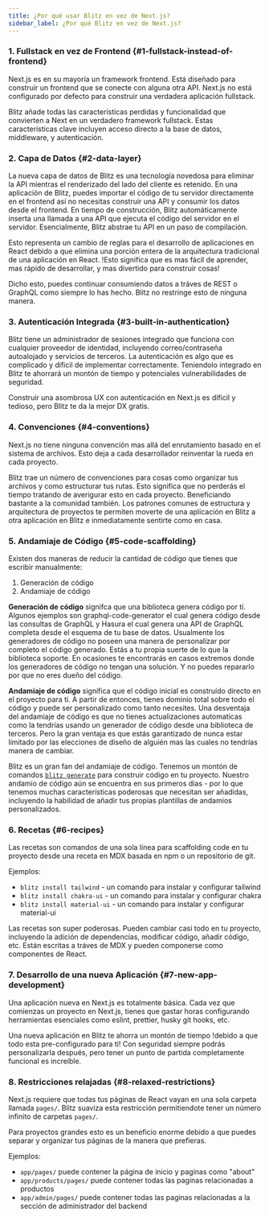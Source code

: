 ```yaml
---
title: ¿Por qué usar Blitz en vez de Next.js?
sidebar_label: ¿Por qué Blitz en vez de Next.js?
---
```


### 1. Fullstack en vez de Frontend {#1-fullstack-instead-of-frontend}

Next.js es en su mayoría un framework frontend. Está diseñado para construir un frontend que se conecte con alguna otra API. Next.js no está configurado por defecto para construir una verdadera aplicación fullstack.

Blitz añade todas las características perdidas y funcionalidad que convierten a Next en un verdadero framework fullstack. Estas características clave incluyen acceso directo a la base de datos, middleware, y autenticación.

### 2. Capa de Datos {#2-data-layer}

La nueva capa de datos de Blitz es una tecnología novedosa para eliminar la API mientras el renderizado del lado del cliente es retenido. En una aplicación de Blitz, puedes importar el código de tu servidor directamente en el frontend así no necesitas construir una API y consumir los datos desde el frontend. En tiempo de construcción, Blitz automáticamente inserta una llamada a una API que ejecuta el código del servidor en el servidor.
Esencialmente, Blitz abstrae tu API en un paso de compilación. 

Esto representa un cambio de reglas para el desarrollo de aplicaciones en React debido a que elimina una porción entera de la arquitectura tradicional de una aplicación en React. !Esto significa que es mas fácil de aprender, mas rápido de desarrollar, y mas divertido para construir cosas!

Dicho esto, puedes continuar consumiendo datos a tráves de REST o GraphQL como siempre lo has hecho. Blitz no restringe esto de ninguna manera.

### 3. Autenticación Integrada {#3-built-in-authentication}

Blitz tiene un administrador de sesiones integrado que funciona con cualquier proveedor de identidad, incluyendo correo/contraseña autoalojado y servicios de terceros. La autenticación es algo que es complicado y díficil de implementar correctamente. Teniendolo integrado en Blitz te ahorrará un montón de tiempo y potenciales vulnerabilidades de seguridad. 

Construir una asombrosa UX con autenticación en Next.js es díficil y tedioso, pero Blitz te da la mejor DX gratis.

### 4. Convenciones {#4-conventions}

Next.js no tiene ninguna convención mas allá del enrutamiento basado en el sistema de archivos. Esto deja a cada desarrollador reinventar la rueda en cada proyecto.

Blitz trae un número de convenciones para cosas como organizar tus archivos y como estructurar tus rutas. Esto significa que no perderás el tiempo tratando de averigurar esto en cada proyecto. Beneficiando bastante a la comunidad también. Los patrones comunes de estructura y arquitectura de proyectos te permiten moverte de una aplicación en Blitz a otra aplicación en Blitz e inmediatamente sentirte como en casa.

### 5. Andamiaje de Código {#5-code-scaffolding}

Existen dos maneras de reducir la cantidad de código que tienes que escribir manualmente:

1. Generación de código
2. Andamiaje de código

**Generación de código** signifca que una biblioteca genera código por tí. Algunos ejemplos son graphql-code-generator el cual genera código desde las consultas de GraphQL y Hasura el cual genera una API de GraphQL completa desde el esquema de tu base de datos. Usualmente los generadores de código no poseen una manera de personalizar por completo el código generado. Estás a tu propia suerte de lo que la biblioteca soporte. En ocasiones te encontrarás en casos extremos donde los generadores de código no tengan una solución. Y no puedes repararlo por que no eres dueño del código.

**Andamiaje de código** significa que el código inicial es construído directo en el proyecto para tí. A partir de entonces, tienes dominio total sobre todo el código y puede ser personalizado como tanto necesites. Una desventaja del andamiaje de código es que no tienes actualizaciones automaticas como la tendrías usando un generador de código desde una biblioteca de terceros. Pero la gran ventaja es que estás garantizado de nunca estar límitado por las elecciones de diseño de alguién mas las cuales no tendrías manera de cambiar.

Blitz es un gran fan del andamiaje de código. Tenemos un montón de comandos [`blitz generate`](./cli-generate) para construir código en tu proyecto. Nuestro andamio de código aún se encuentra en sus primeros dias - por lo que tenemos muchas características poderosas que necesitan ser añadidas, incluyendo la habilidad de añadir tus propias plantillas de andamios personalizados.

### 6. Recetas {#6-recipes}

Las recetas son comandos de una sola línea para scaffolding code en tu proyecto desde una receta en MDX basada en npm o un repositorio de git.

Ejemplos:

- `blitz install tailwind` - un comando para instalar y configurar tailwind
- `blitz install chakra-ui` - un comando para instalar y configurar chakra
- `blitz install material-ui` - un comando para instalar y configurar material-ui

Las recetas son super poderosas. Pueden cambiar casi todo en tu proyecto, incluyendo la adición de dependencias, modificar código, añadir código, etc. Están escritas a tráves de MDX y pueden componerse como componentes de React.

### 7. Desarrollo de una nueva Aplicación {#7-new-app-development}

Una aplicación nueva en Next.js es totalmente básica. Cada vez que comienzas un proyecto en Next.js, tienes que gastar horas configurando herramientas esenciales como eslint, prettier, husky git hooks, etc.

Una nueva aplicación en Blitz te ahorra un montón de tiempo !debido a que todo esta pre-configurado para tí! Con seguridad siempre podrás personalizarla después, pero tener un punto de partida completamente funcional es increíble.

### 8. Restricciones relajadas {#8-relaxed-restrictions}
Next.js requiere que todas tus páginas de React vayan en una sola carpeta llamada `pages/`. Blitz suaviza esta restricción permitiendote tener un número infinito de carpetas `pages/`.

Para proyectos grandes esto es un beneficio enorme debido a que puedes separar y organizar tus páginas de la manera que prefieras. 

Ejemplos:

- `app/pages/` puede contener la página de inicio y paginas como "about"
- `app/products/pages/` puede contener todas las paginas relacionadas a productos
- `app/admin/pages/` puede contener todas las paginas relacionadas a la sección de administrador del backend

